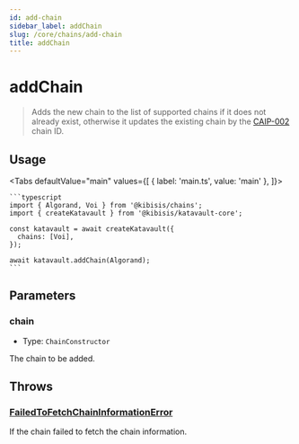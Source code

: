 ```yaml
---
id: add-chain
sidebar_label: addChain
slug: /core/chains/add-chain
title: addChain
---
```



<!-- components -->

<!-- constants -->

# addChain

> Adds the new chain to the list of supported chains if it does not already exist, otherwise it updates the existing chain by the <a href={CAIP_002_SPECIFICATION_URL} rel="noopener noreferrer" target="_blank">CAIP-002</a> chain ID.

<SectionBreak />

## Usage

<Tabs
  defaultValue="main"
  values={[
    { label: 'main.ts', value: 'main' },
  ]}>
  <TabItem value="main">

    ```typescript
    import { Algorand, Voi } from '@kibisis/chains';
    import { createKatavault } from '@kibisis/katavault-core';

    const katavault = await createKatavault({
      chains: [Voi],
    });

    await katavault.addChain(Algorand);
    ```

  </TabItem>
</Tabs>

<SectionBreak />

## Parameters

### chain

* Type: `ChainConstructor`

The chain to be added.

<SectionBreak />

## Throws

### [FailedToFetchChainInformationError](04-glossary/03-errors.mdx#failedtofetchchaininformationerror)

If the chain failed to fetch the chain information.
